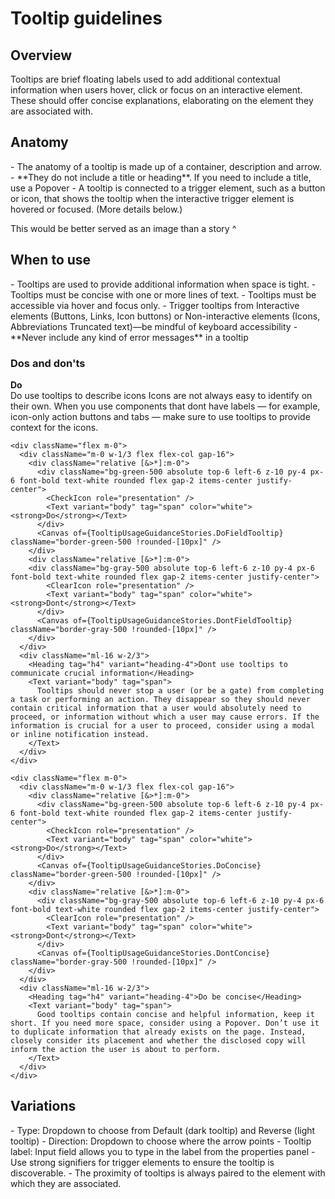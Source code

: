 
<Meta of={TooltipUsageGuidanceStories} />

# Tooltip guidelines

<ResourceLinks
  sourceCode="https://github.com/cultureamp/kaizen-design-system/tree/main/packages/components/src/Tooltip"
  figma="https://www.figma.com/file/eZKEE5kXbEMY3lx84oz8iN/%F0%9F%92%9C-UI-Kit%3A-Heart?type=design&node-id=1929%3A32006&mode=design&t=LwTCBZ5E1uRvOA1l-1"
/>

<KAIOInstallation exportNames="Tooltip" version="3" family="overlays" />

## Overview

<div className="mt-16 mb-64">
  <Unstyled>
    <Text variant="body" tag="span">
      Tooltips are brief floating labels used to add additional contextual information when users hover, click or focus on an interactive element. These should offer concise explanations, elaborating on the element they are associated with.
    </Text>
  </Unstyled>
</div>

## Anatomy

<div className="mt-16 mb-32">
  <Unstyled>
    <Text variant="body" tag="span">
      - The anatomy of a tooltip is made up of a container, description and arrow.
        - **They do not include a title or heading**. If you need to include a title, use a Popover
      - A tooltip is connected to a trigger element, such as a button or icon, that shows the tooltip when the interactive trigger element is hovered or focused. (More details below.)
    </Text>
  </ Unstyled>
</div>

This would be better served as an image than a story ^

<Canvas of={TooltipUsageGuidanceStories.Primary} className="mb-64" />


## When to use
<div className="mt-16 mb-32">
  <Unstyled>
    <Text variant="body" tag="span">
      - Tooltips are used to provide additional information when space is tight.
      - Tooltips must be concise with one or more lines of text.
      - Tooltips must be accessible via hover and focus only.
      - Trigger tooltips from Interactive elements (Buttons, Links, Icon buttons) or Non-interactive elements (Icons, Abbreviations Truncated text)—be mindful of keyboard accessibility
      - **Never include any kind of error messages** in a tooltip
    </Text>
  </ Unstyled>
</ div>

<Canvas of={TooltipUsageGuidanceStories.Primary} className="mb-32" />

### Dos and don'ts
<Unstyled>
  <div className="flex flex-col mt-16 gap-40 mb-64">
    <div className="flex m-0">
      <div className="m-0 w-1/3">
        <div className="relative [&>*]:m-0">
          <div className="bg-green-500 absolute top-6 left-6 z-10 py-4 px-6 font-bold text-white rounded flex gap-2 items-center justify-center">
            <CheckIcon role="presentation" />
            <Text variant="body" tag="span" color="white">
              <strong>Do</strong>
            </Text>
          </div>
          <Canvas of={TooltipUsageGuidanceStories.Primary} className="border-green-500 !rounded" />
        </div>
      </div>
      <div className="ml-16 w-2/3">
        <Heading tag="h4" variant="heading-4">Do use tooltips to describe icons</Heading>
        <Text variant="body" tag="span">
          Icons are not always easy to identify on their own. When you use components that dont have labels — for example, icon-only action buttons and tabs — make sure to use tooltips to provide context for the icons.
        </Text>
      </div>
    </div>

    <div className="flex m-0">
      <div className="m-0 w-1/3 flex flex-col gap-16">
        <div className="relative [&>*]:m-0">
          <div className="bg-green-500 absolute top-6 left-6 z-10 py-4 px-6 font-bold text-white rounded flex gap-2 items-center justify-center">
            <CheckIcon role="presentation" />
            <Text variant="body" tag="span" color="white"><strong>Do</strong></Text>
          </div>
          <Canvas of={TooltipUsageGuidanceStories.DoFieldTooltip} className="border-green-500 !rounded-[10px]" />
        </div>
        <div className="relative [&>*]:m-0">
        <div className="bg-gray-500 absolute top-6 left-6 z-10 py-4 px-6 font-bold text-white rounded flex gap-2 items-center justify-center">
            <ClearIcon role="presentation" />
            <Text variant="body" tag="span" color="white"><strong>Dont</strong></Text>
          </div>
          <Canvas of={TooltipUsageGuidanceStories.DontFieldTooltip} className="border-gray-500 !rounded-[10px]" />
        </div>
      </div>
      <div className="ml-16 w-2/3">
        <Heading tag="h4" variant="heading-4">Dont use tooltips to communicate crucial information</Heading>
        <Text variant="body" tag="span">
          Tooltips should never stop a user (or be a gate) from completing a task or performing an action. They disappear so they should never contain critical information that a user would absolutely need to proceed, or information without which a user may cause errors. If the information is crucial for a user to proceed, consider using a modal or inline notification instead.
        </Text>
      </div>
    </div>

    <div className="flex m-0">
      <div className="m-0 w-1/3 flex flex-col gap-16">
        <div className="relative [&>*]:m-0">
          <div className="bg-green-500 absolute top-6 left-6 z-10 py-4 px-6 font-bold text-white rounded flex gap-2 items-center justify-center">
            <CheckIcon role="presentation" />
            <Text variant="body" tag="span" color="white"><strong>Do</strong></Text>
          </div>
          <Canvas of={TooltipUsageGuidanceStories.DoConcise} className="border-green-500 !rounded-[10px]" />
        </div>
        <div className="relative [&>*]:m-0">
          <div className="bg-gray-500 absolute top-6 left-6 z-10 py-4 px-6 font-bold text-white rounded flex gap-2 items-center justify-center">
            <ClearIcon role="presentation" />
            <Text variant="body" tag="span" color="white"><strong>Dont</strong></Text>
          </div>
          <Canvas of={TooltipUsageGuidanceStories.DontConcise} className="border-gray-500 !rounded-[10px]" />
        </div>
      </div>
      <div className="ml-16 w-2/3">
        <Heading tag="h4" variant="heading-4">Do be concise</Heading>
        <Text variant="body" tag="span">
          Good tooltips contain concise and helpful information, keep it short. If you need more space, consider using a Popover. Don’t use it to duplicate information that already exists on the page. Instead, closely consider its placement and whether the disclosed copy will inform the action the user is about to perform.
        </Text>
      </div>
    </div>
  </div>
</Unstyled>

## Variations

<div className="mt-16 mb-32">
  <Unstyled>
    <Text variant="body" tag="span">
      - Type: Dropdown to choose from Default (dark tooltip) and Reverse (light tooltip)
      - Direction: Dropdown to choose where the arrow points
      - Tooltip label: Input field allows you to type in the label from the properties panel
      - Use strong signifiers for trigger elements to ensure the tooltip is discoverable.
      - The proximity of tooltips is always paired to the element with which they are associated.
    </Text>
  </ Unstyled>
</ div>

<Canvas of={TooltipUsageGuidanceStories.Primary} className="mb-32" />
